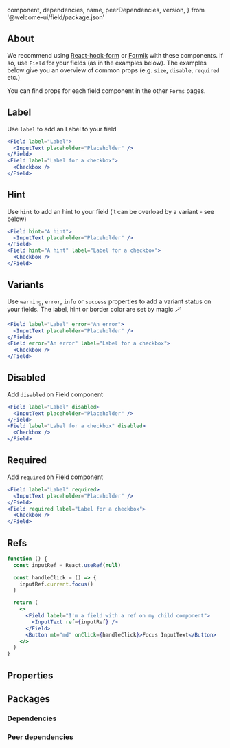 
  component,
  dependencies,
  name,
  peerDependencies,
  version,
} from '@welcome-ui/field/package.json'

<showcase version={version} name={name} component={component} />

## About

We recommend using [React-hook-form](https://react-hook-form.com/) or [Formik](https://github.com/jaredpalmer/formik) with these components. If so, use `Field` for your fields (as in the examples below). The examples below give you an overview of common props (e.g. `size`, `disable`, `required` etc.)

You can find props for each field component in the other `Forms` pages.

## Label

Use `label` to add an Label to your field

```jsx
<Field label="Label">
  <InputText placeholder="Placeholder" />
</Field>
<Field label="Label for a checkbox">
  <Checkbox />
</Field>
```

## Hint

Use `hint` to add an hint to your field (it can be overload by a variant - see below)

```jsx
<Field hint="A hint">
  <InputText placeholder="Placeholder" />
</Field>
<Field hint="A hint" label="Label for a checkbox">
  <Checkbox />
</Field>
```

## Variants

Use `warning`, `error`, `info` or `success` properties to add a variant status on your fields. The label, hint or border color are set by magic 🪄

```jsx
<Field label="Label" error="An error">
  <InputText placeholder="Placeholder" />
</Field>
<Field error="An error" label="Label for a checkbox">
  <Checkbox />
</Field>
```

## Disabled

Add `disabled` on Field component

```jsx
<Field label="Label" disabled>
  <InputText placeholder="Placeholder" />
</Field>
<Field label="Label for a checkbox" disabled>
  <Checkbox />
</Field>
```

## Required

Add `required` on Field component

```jsx
<Field label="Label" required>
  <InputText placeholder="Placeholder" />
</Field>
<Field required label="Label for a checkbox">
  <Checkbox />
</Field>
```

## Refs

```jsx
function () {
  const inputRef = React.useRef(null)

  const handleClick = () => {
    inputRef.current.focus()
  }

  return (
    <>
      <Field label="I'm a field with a ref on my child component">
        <InputText ref={inputRef} />
      </Field>
      <Button mt="md" onClick={handleClick}>Focus InputText</Button>
    </>
  )
}
```

## Properties

<props propTypes={props.propTypes.Field} />

## Packages

### Dependencies

<dependencies dependencies={dependencies} />

### Peer dependencies

<dependencies dependencies={peerDependencies} />

<pagination />
